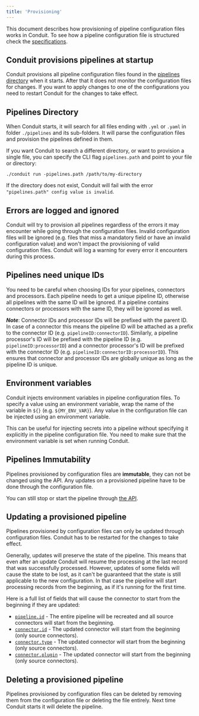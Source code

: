 ```yaml
---
title: 'Provisioning'
---
```


This document describes how provisioning of pipeline configuration files works
in Conduit. To see how a pipeline configuration file is structured check the
[specifications](/docs/using/pipelines/configuration-file).

## Conduit provisions pipelines at startup

Conduit provisions all pipeline configuration files found in the
[pipelines directory](#pipelines-directory) when it starts. After that it does
not monitor the configuration files for changes. If you want to apply changes to
one of the configurations you need to restart Conduit for the changes to take
effect.

## Pipelines Directory

When Conduit starts, it will search for all files ending with `.yml` or `.yaml`
in folder `./pipelines` and its sub-folders. It will parse the configuration
files and provision the pipelines defined in them.

If you want Conduit to search a different directory, or want to provision a
single file, you can specify the CLI flag `pipelines.path` and point to your
file or directory:

```shell
./conduit run -pipelines.path /path/to/my-directory
```

If the directory does not exist, Conduit will fail with the error
`"pipelines.path" config value is invalid`.

## Errors are logged and ignored

Conduit will try to provision all pipelines regardless of the errors it may
encounter while going through the configuration files. Invalid configuration
files will be ignored (e.g. files that miss a mandatory field or have an invalid
configuration value) and won't impact the provisioning of valid configuration
files. Conduit will log a warning for every error it encounters during this
process.

## Pipelines need unique IDs

You need to be careful when choosing IDs for your pipelines, connectors and
processors. Each pipeline needs to get a unique pipeline ID, otherwise all
pipelines with the same ID will be ignored. If a pipeline contains connectors or
processors with the same ID, they will be ignored as well.

**_Note_**: Connector IDs and processor IDs will be prefixed with the parent ID.
In case of a connector this means the pipeline ID will be attached as a prefix
to the connector ID (e.g. `pipelineID:connectorID`). Similarly, a pipeline
processor's ID will be prefixed with the pipeline ID (e.g.
`pipelineID:processorID`) and a connector processor's ID will be prefixed with
the connector ID (e.g. `pipelineID:connectorID:processorID`). This ensures that
connector and processor IDs are globally unique as long as the pipeline ID is
unique.

## Environment variables

Conduit injects environment variables in pipeline configuration files. To
specify a value using an environment variable, wrap the name of the variable in
`${}` (e.g. `${MY_ENV_VAR}`). Any value in the configuration file can be injected
using an environment variable.

This can be useful for injecting secrets into a pipeline without specifying it
explicitly in the pipeline configuration file. You need to make sure that the
environment variable is set when running Conduit.

## Pipelines Immutability

Pipelines provisioned by configuration files are **immutable**, they can not be
changed using the API. Any updates on a provisioned pipeline have to be done
through the configuration file.

You can still stop or start the pipeline
through [the API](/api#post-/v1/pipelines/-id-/start).

## Updating a provisioned pipeline

Pipelines provisioned by configuration files can only be updated through
configuration files. Conduit has to be restarted for the changes to take effect.

Generally, updates will preserve the state of the pipeline. This means that even
after an update Conduit will resume the processing at the last record that was
successfully processed. However, updates of some fields will cause the state to
be lost, as it can't be guaranteed that the state is still applicable to the new
configuration. In that case the pipeline will start processing records from the
beginning, as if it's running for the first time.

Here is a full list of fields that will cause the connector to start from the
beginning if they are updated:

- [`pipeline.id`](/docs/using/pipelines/configuration-file#id) - The
  entire pipeline will be recreated and all source connectors will start from
  the beginning.
- [`connector.id`](/docs/using/pipelines/configuration-file#id-1) - The
  updated connector will start from the beginning (only source connectors).
- [`connector.type`](/docs/using/pipelines/configuration-file#type) -
  The updated connector will start from the beginning (only source connectors).
- [`connector.plugin`](/docs/using/pipelines/configuration-file#plugin-1) -
  The updated connector will start from the beginning (only source connectors).

## Deleting a provisioned pipeline

Pipelines provisioned by configuration files can be deleted by removing them
from the configuration file or deleting the file entirely. Next time Conduit
starts it will delete the pipeline.
